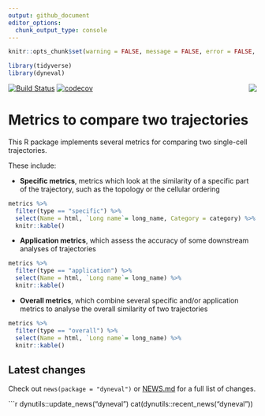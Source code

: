 ```yaml
---
output: github_document
editor_options:
  chunk_output_type: console
---
```


<!-- README.md is generated from README.Rmd. Please edit that file -->

```r
knitr::opts_chunk$set(warning = FALSE, message = FALSE, error = FALSE, echo = FALSE)
```

```r
library(tidyverse)
library(dyneval)
```

[![Build Status](https://api.travis-ci.org/dynverse/dyneval.svg)](https://travis-ci.org/dynverse/dyneval)
[![codecov](https://codecov.io/gh/dynverse/dyneval/branch/master/graph/badge.svg)](https://codecov.io/gh/dynverse/dyneval)
<img src="man/figures/logo.png" align="right" />

# Metrics to compare two trajectories

This R package implements several metrics for comparing two single-cell trajectories.

These include:

- **Specific metrics**, metrics which look at the similarity of a specific part of the trajectory, such as the topology or the cellular ordering

```r
metrics %>% 
  filter(type == "specific") %>%
  select(Name = html, `Long name`= long_name, Category = category) %>% 
  knitr::kable()
```

- **Application metrics**, which assess the accuracy of some downstream analyses of trajectories

```r
metrics %>% 
  filter(type == "application") %>%
  select(Name = html, `Long name`= long_name) %>% 
  knitr::kable()
```

- **Overall metrics**, which combine several specific and/or application metrics to analyse the overall similarity of two trajectories

```r
metrics %>% 
  filter(type == "overall") %>%
  select(Name = html, `Long name`= long_name) %>% 
  knitr::kable()
```


## Latest changes

Check out `news(package = "dyneval")` or [NEWS.md](inst/NEWS.md) for a full list of changes.

<!-- This section gets automatically generated from inst/NEWS.md, and also generates inst/NEWS -->

```r
dynutils::update_news("dyneval")
cat(dynutils::recent_news("dyneval"))
